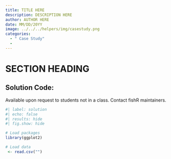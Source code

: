 ```yaml
---
title: TITLE HERE
description: DESCRIPTION HERE
author: AUTHOR HERE
date: MM/DD/20YY
image: ../../../helpers/img/casestudy.png
categories:
  - " Case Study"
  - 
---
```


# SECTION HEADING



:::{.callout-important appearance="simple"}
## Solution Code:
Available upon request to students not in a class. Contact fishR maintainers.
:::

```r
#| label: solution 
#| echo: false
#| results: hide
#| fig.show: hide

# Load packages
library(ggplot2)

# Load data
 <- read.csv("")

```
